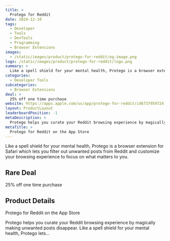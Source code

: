 ```yaml
---
title: >
  Protego for Reddit
date: 2024-12-10
tags:
  - Developer
  - Tools
  - DevTools
  - Programming
  - Browser Extensions
images:
  - /static/images/product/protego-for-reddit/og-image.png
logo: /static/images/product/protego-for-reddit/logo.png
summary: >
  Like a spell shield for your mental health, Protego is a browser extension for Safari which lets you filter out unwanted posts from Reddit and customize your browsing experience to focus on what matters to you.
categories:
  - Developer Tools
subcategories:
  - Browser Extensions
deal: >
  25% off one time purchase
website: https://apps.apple.com/us/app/protego-for-reddit/id6737959724
layout: ProductLayout
leaderboardPosition: -1
metaDescription: >
  Protego helps you curate your Reddit browsing experience by magically making unwanted posts disappear. Like a spell shield for your mental health, Protego lets…
metaTitle: >
  ‎Protego for Reddit on the App Store
---
```

Like a spell shield for your mental health, Protego is a browser extension for Safari which lets you filter out unwanted posts from Reddit and customize your browsing experience to focus on what matters to you.

## Rare Deal

25% off one time purchase

## Product Details

‎Protego for Reddit on the App Store

Protego helps you curate your Reddit browsing experience by magically making unwanted posts disappear. Like a spell shield for your mental health, Protego lets…
